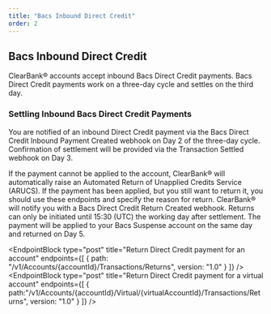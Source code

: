 ```yaml
---
title: "Bacs Inbound Direct Credit"
order: 2
---
```



## Bacs Inbound Direct Credit

ClearBank® accounts accept inbound Bacs Direct Credit payments. Bacs Direct Credit payments work on a three-day cycle and settles on the third day.

### Settling Inbound Bacs Direct Credit Payments

You are notified of an inbound Direct Credit payment via the Bacs Direct Credit Inbound Payment Created webhook on Day 2 of the three-day cycle.
Confirmation of settlement will be provided via the Transaction Settled webhook on Day 3.

If the payment cannot be applied to the account, ClearBank® will automatically raise an Automated Return of Unapplied Credits Service (ARUCS).
If the payment has been applied, but you still want to return it, you should use these endpoints and specify the reason for return.
ClearBank® will notify you with a Bacs Direct Credit Return Created webhook.
Returns can only be initiated until 15:30 (UTC) the working day after settlement. The payment will be applied to your Bacs Suspense account on the same day and returned on Day 5.

<EndpointBlock
  type="post"
  title="Return Direct Credit payment for an account"
  endpoints={[
    {
      path: "/v1/Accounts/{accountId}/Transactions/Returns",
      version: "1.0"
    }
  ]}
/>
<EndpointBlock
  type="post"
  title="Return Direct Credit payment for a virtual account"
  endpoints={[
    {
      path:"/v1/Accounts/{accountId}/Virtual/{virtualAccountId}/Transactions/Returns",
      version: "1.0"
    }
  ]}
/>
